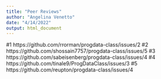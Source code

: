 ```yaml
---
title: "Peer Reviews"
author: "Angelina Venetto"
date: "4/14/2022"
output: html_document
---
```

 #1 https://github.com/rrorman/progdata-class/issues/2
 #2 https://github.com/shossain7757/progdata-class/issues/5
 #3 https://github.com/sabeisenberg/progdata-class/issues/4
 #4 https://github.com/tinale9/ProgDataClass/issues/3
 #5 https://github.com/reupton/progdata-class/issues/4
